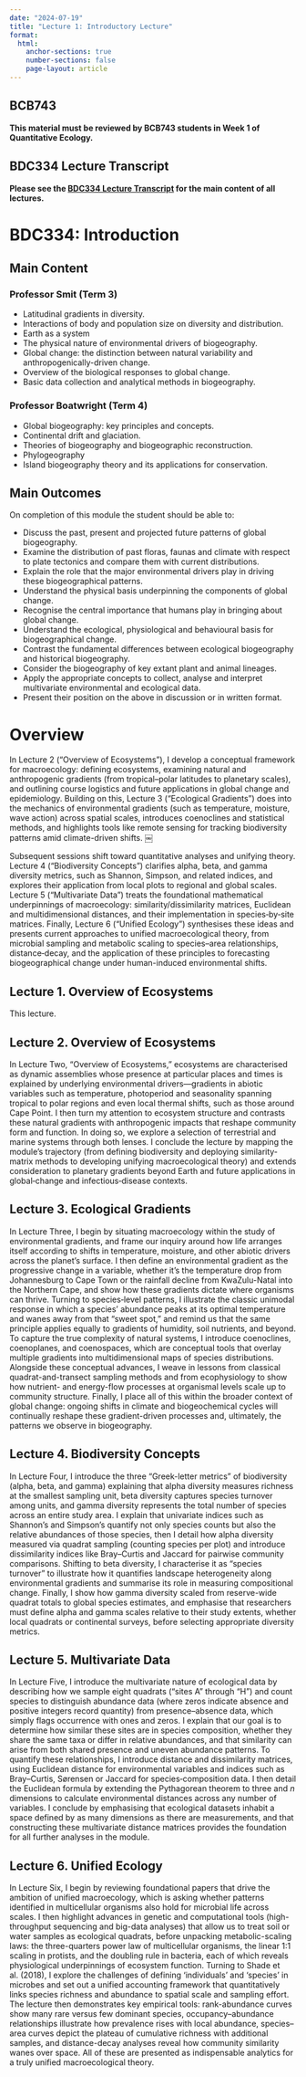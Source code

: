 ```yaml
---
date: "2024-07-19"
title: "Lecture 1: Introductory Lecture"
format:
  html:
    anchor-sections: true
    number-sections: false
    page-layout: article
---
```


::: callout-note
## BCB743

**This material must be reviewed by BCB743 students in Week 1 of
Quantitative Ecology.**
:::

::: callout-note
## BDC334 Lecture Transcript

**Please see the [BDC334 Lecture Transcript](BDC334-Lecture-Transcripts.qmd) for the main content of all lectures.**
:::

# BDC334: Introduction

## Main Content

### Professor Smit (Term 3)

- Latitudinal gradients in diversity.
- Interactions of body and population size on diversity and distribution.
- Earth as a system
- The physical nature of environmental drivers of biogeography.
- Global change: the distinction between natural variability and anthropogenically-driven change.
- Overview of the biological responses to global change.
- Basic data collection and analytical methods in biogeography.

### Professor Boatwright (Term 4)

- Global biogeography: key principles and concepts.
- Continental drift and glaciation.
- Theories of biogeography and biogeographic reconstruction.
- Phylogeography
- Island biogeography theory and its applications for conservation.


## Main Outcomes

On completion of this module the student should be able to:

- Discuss the past, present and projected future patterns of global biogeography.
- Examine the distribution of past floras, faunas and climate with respect to plate tectonics and compare them
with current distributions.
- Explain the role that the major environmental drivers play in driving these biogeographical patterns.
- Understand the physical basis underpinning the components of global change.
- Recognise the central importance that humans play in bringing about global change.
- Understand the ecological, physiological and behavioural basis for biogeographical change.
- Contrast the fundamental differences between ecological biogeography and historical biogeography.
- Consider the biogeography of key extant plant and animal lineages.
- Apply the appropriate concepts to collect, analyse and interpret multivariate environmental and ecological data.
- Present their position on the above in discussion or in written format.

# Overview

In Lecture 2 (“Overview of Ecosystems”), I develop a conceptual framework for macroecology: defining ecosystems, examining natural and anthropogenic gradients (from tropical–polar latitudes to planetary scales), and outlining course logistics and future applications in global change and epidemiology. Building on this, Lecture 3 (“Ecological Gradients”) does into the mechanics of environmental gradients (such as temperature, moisture, wave action) across spatial scales, introduces coenoclines and statistical methods, and highlights tools like remote sensing for tracking biodiversity patterns amid climate-driven shifts.  ￼

Subsequent sessions shift toward quantitative analyses and unifying theory. Lecture 4 (“Biodiversity Concepts”) clarifies alpha, beta, and gamma diversity metrics, such as Shannon, Simpson, and related indices, and explores their application from local plots to regional and global scales. Lecture 5 (“Multivariate Data”) treats the foundational mathematical underpinnings of macroecology: similarity/dissimilarity matrices, Euclidean and multidimensional distances, and their implementation in species‐by‐site matrices. Finally, Lecture 6 (“Unified Ecology”) synthesises these ideas and presents current approaches to unified macroecological theory, from microbial sampling and metabolic scaling to species–area relationships, distance‐decay, and the application of these principles to forecasting biogeographical change under human-induced environmental shifts.

## Lecture 1. Overview of Ecosystems

This lecture.

## Lecture 2. Overview of Ecosystems

In Lecture Two, “Overview of Ecosystems,” ecosystems are characterised as dynamic assemblies whose presence at particular places and times is explained by underlying environmental drivers—gradients in abiotic variables such as temperature, photoperiod and seasonality spanning tropical to polar regions and even local thermal shifts, such as those around Cape Point. I then turn my attention to ecosystem structure and contrasts these natural gradients with anthropogenic impacts that reshape community form and function. In doing so, we explore a selection of terrestrial and marine systems through both lenses. I conclude the lecture by mapping the module’s trajectory (from defining biodiversity and deploying similarity‐matrix methods to developing unifying macroecological theory) and extends consideration to planetary gradients beyond Earth and future applications in global‐change and infectious‐disease contexts.

## Lecture 3. Ecological Gradients

In Lecture Three, I begin by situating macroecology within the study of environmental gradients, and frame our inquiry around how life arranges itself according to shifts in temperature, moisture, and other abiotic drivers across the planet’s surface. I then define an environmental gradient as the progressive change in a variable, whether it’s the temperature drop from Johannesburg to Cape Town or the rainfall decline from KwaZulu-Natal into the Northern Cape, and show how these gradients dictate where organisms can thrive. Turning to species‐level patterns, I illustrate the classic unimodal response in which a species’ abundance peaks at its optimal temperature and wanes away from that “sweet spot,” and remind us that the same principle applies equally to gradients of humidity, soil nutrients, and beyond. To capture the true complexity of natural systems, I introduce coenoclines, coenoplanes, and coenospaces, which are conceptual tools that overlay multiple gradients into multidimensional maps of species distributions. Alongside these conceptual advances, I weave in lessons from classical quadrat-and-transect sampling methods and from ecophysiology to show how nutrient- and energy-flow processes at organismal levels scale up to community structure. Finally, I place all of this within the broader context of global change: ongoing shifts in climate and biogeochemical cycles will continually reshape these gradient-driven processes and, ultimately, the patterns we observe in biogeography.

## Lecture 4. Biodiversity Concepts

In Lecture Four, I introduce the three "Greek-letter metrics" of biodiversity (alpha, beta, and gamma) explaining that alpha diversity measures richness at the smallest sampling unit, beta diversity captures species turnover among units, and gamma diversity represents the total number of species across an entire study area. I explain that univariate indices such as Shannon’s and Simpson’s quantify not only species counts but also the relative abundances of those species, then I detail how alpha diversity measured via quadrat sampling (counting species per plot) and introduce dissimilarity indices like Bray–Curtis and Jaccard for pairwise community comparisons. Shifting to beta diversity, I characterise it as “species turnover” to illustrate how it quantifies landscape heterogeneity along environmental gradients and summarise its role in measuring compositional change. Finally, I show how gamma diversity scaled from reserve-wide quadrat totals to global species estimates, and emphasise that researchers must define alpha and gamma scales relative to their study extents, whether local quadrats or continental surveys, before selecting appropriate diversity metrics.

## Lecture 5. Multivariate Data

In Lecture Five, I introduce the multivariate nature of ecological data by describing how we sample eight quadrats (“sites A” through “H”) and count species to distinguish abundance data (where zeros indicate absence and positive integers record quantity) from presence–absence data, which simply flags occurrence with ones and zeros. I explain that our goal is to determine how similar these sites are in species composition, whether they share the same taxa or differ in relative abundances, and that similarity can arise from both shared presence and uneven abundance patterns. To quantify these relationships, I introduce distance and dissimilarity matrices, using Euclidean distance for environmental variables and indices such as Bray–Curtis, Sørensen or Jaccard for species‐composition data. I then detail the Euclidean formula by extending the Pythagorean theorem to three and $n$ dimensions to calculate environmental distances across any number of variables. I conclude by emphasising that ecological datasets inhabit a space defined by as many dimensions as there are measurements, and that constructing these multivariate distance matrices provides the foundation for all further analyses in the module.

## Lecture 6. Unified Ecology

In Lecture Six, I begin by reviewing foundational papers that drive the ambition of unified macroecology, which is asking whether patterns identified in multicellular organisms also hold for microbial life across scales. I then highlight advances in genetic and computational tools (high-throughput sequencing and big-data analyses) that allow us to treat soil or water samples as ecological quadrats, before unpacking metabolic-scaling laws: the three-quarters power law of multicellular organisms, the linear 1:1 scaling in protists, and the doubling rule in bacteria, each of which reveals physiological underpinnings of ecosystem function. Turning to Shade et al. (2018), I explore the challenges of defining ‘individuals’ and ‘species’ in microbes and set out a unified accounting framework that quantitatively links species richness and abundance to spatial scale and sampling effort. The lecture then demonstrates key empirical tools: rank-abundance curves show many rare versus few dominant species, occupancy–abundance relationships illustrate how prevalence rises with local abundance, species–area curves depict the plateau of cumulative richness with additional samples, and distance-decay analyses reveal how community similarity wanes over space. All of these are presented as indispensable analytics for a truly unified macroecological theory.
